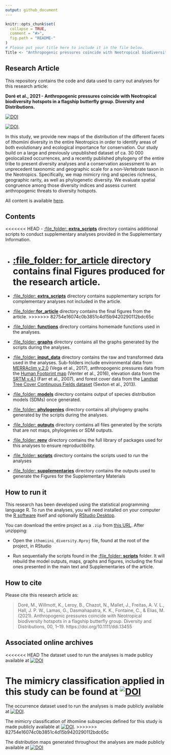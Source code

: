 ```yaml
---
output: github_document
---
```


<!-- README.md is generated from README.Rmd. Please edit that file -->

```r
knitr::opts_chunk$set(
  collapse = TRUE,
  comment = "#>",
  fig.path = "README-"
)
# Please put your title here to include it in the file below.
Title <- "Anthropogenic pressures coincide with Neotropical biodiversity hotspots in a flagship butterfly group"
```

## Research Article

This repository contains the code and data used to carry out analyses for this research article:

__Doré et al., 2021 - Anthropogenic pressures coincide with Neotropical biodiversity hotspots in a flagship butterfly group. Diversity and Distributions.__ 

[![DOI](https://zenodo.org/badge/DOI/10.1111/ddi.13455.svg)](https://doi.org/10.1111/ddi.13455) 

[![DOI](https://zenodo.org/badge/DOI/10.1111/ddi.13455.svg)](https://doi.org/10.1111/ddi.13455).


  In this study, we provide new maps of the distribution of the different facets of Ithomiini diversity in the entire Neotropics in order to identify areas of both evolutionary and ecological importance for conservation. Our study build on a large and previously unpublished dataset of ca. 30 000 geolocalized occurrences, and a recently published phylogeny of the entire tribe to present diversity analyses and a conservation assessment to an unprecedent taxonomic and geographic scale for a non-Vertebrate taxon in the Neotropics. Specifically, we map mimicry ring and species richness, geographic rarity, as well as phylogenetic diversity. We evaluate spatial congruence among those diversity indices and assess current anthropogenic threats to diversity hotspots.  

All content is available [here](https://github.com/MaelDore/ithomiini_diversity).


## Contents

<<<<<<< HEAD
 - [:file\_folder: **extra_scripts**](extra_scripts/) directory contains additional scripts to conduct supplementary analyses provided in the Supplementary Information.
 
  - [:file\_folder: **for_article**](for_article/) directory contains final Figures produced for the research article.
=======
 - [:file\_folder: **extra_scripts**](extra_scripts/) directory contains supplementary scripts for complementary analyses not included in the article.
 
  - [:file\_folder:**for_article**](for_article/) directory contains the final figures from the article.
>>>>>>> 82754e16074c0b3851c4d15b9420290112bdc65c

 - [:file\_folder: **functions**](functions/) directory contains homemade functions used in the analyses.
 
 - [:file\_folder: **graphs**](graphs/) directory contains all the graphs generated by the scripts during the analyses.
  
 - [:file\_folder: **input_data**](input_data/) directory contains the raw and transformed data used in the analyses. Sub-folders include environmental data from [MERRAclim v.2.0](https://doi.org/10.5061/dryad.s2v81) (Vega et al., 2017), anthropogenic pressures data from the [Human Footprint map](https://doi.org/10.1038/ncomms12558) (Venter et al., 2016), elevation data from the [SRTM v.4.1](http://srtm.csi.cgiar.org) (Farr et al., 2007), and forest cover data from the [Landsat Tree Cover Continuous Fields dataset](https://developers.google.com/earth-engine/datasets/catalog/NASA_MEASURES_GFCC_TC_v3) (Sexton et al., 2013).
   
 - [:file\_folder: **models**](models/) directory contains output of species distribution models (SDMs) once generated.

 - [:file\_folder: **phylogenies**](phylogenies/) directory contains all phylogeny graphs generated by the scripts during the analyses.
 
  - [:file\_folder: **outputs**](outputs/) directory contains all files generated by the scripts that are not maps, phylogenies or SDM outputs.

 - [:file\_folder: **renv**](renv/) directory contains the full library of packages used for this analyses to ensure reproductibility.
   
 - [:file\_folder: **scripts**](scripts/) directory contains the scripts used to run the analyses 
 
 - [:file\_folder: **supplementaries**](supplementaries/) directory contains the outputs used to generate the Figures for the Supplementary Materials 
  

## How to run it

This research has been developed using the statistical programming
language R. To run the analyses, you will need
installed on your computer the [R software](https://cloud.r-project.org/)
itself and optionally [RStudio Desktop](https://rstudio.com/products/rstudio/download/).

You can download the entire project as a `.zip` from [this URL](/archive/master.zip). After unzipping:
  
  - Open the `ithomiini_diversity.Rproj` file, found at the root of the project, in RStudio

  - Run sequentially the scripts found in the [:file\_folder: **scripts**](scripts/) folder. It will rebuild the model outputs, maps, graphs and figures, including the final ones presented in the main text and Supplementaries of the article.


## How to cite

Please cite this research article as:
  
> Doré, M., Willmott, K., Leroy, B., Chazot, N., Mallet, J., Freitas, A. V. L., Hall, J. P. W., Lamas, G., Dasmahapatra, K. K., Fontaine, C., & Elias, M. (2021). Anthropogenic pressures coincide with Neotropical biodiversity hotspots in a flagship butterfly group. Diversity and Distributions, 00, 1–19. https://doi.org/10.1111/ddi.13455


## Associated online archives

<<<<<<< HEAD
The dataset used to run the analyses is made publicy available at  [![DOI](https://zenodo.org/badge/DOI/10.5281/zenodo.4696055.svg)](https://doi.org/10.5281/zenodo.4696055)

The mimicry classification applied in this study can be found at  [![DOI](https://zenodo.org/badge/DOI/10.5281/zenodo.5497876.svg)](https://doi.org/10.5281/zenodo.5497876)
=======
The occurrence dataset used to run the analyses is made publicly available at [![DOI](https://zenodo.org/badge/DOI/10.5281/zenodo.4696055.svg)](https://doi.org/10.5281/zenodo.4696055).

The mimicry classification of ithomiine subspecies defined for this study is made publicly available at [![DOI](https://zenodo.org/badge/DOI/10.5281/zenodo.5497876.svg)](https://doi.org/10.5281/zenodo.5497876).
>>>>>>> 82754e16074c0b3851c4d15b9420290112bdc65c

The distribution maps generated throughout the analyses are made publicly available at [![DOI](https://zenodo.org/badge/DOI/10.5281/zenodo.4673446.svg)](https://doi.org/10.5281/zenodo.4673446)
